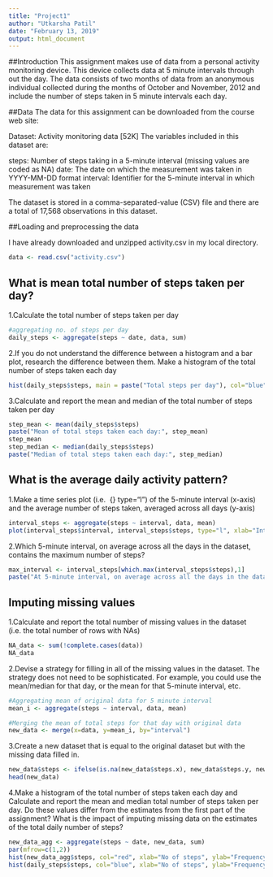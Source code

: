---
title: "Project1"
author: "Utkarsha Patil"
date: "February 13, 2019"
output: html_document
---

##Introduction
This assignment makes use of data from a personal activity monitoring device. This device collects data at 5 minute intervals through out the day. The data consists of two months of data from an anonymous individual collected during the months of October and November, 2012 and include the number of steps taken in 5 minute intervals each day.

##Data
The data for this assignment can be downloaded from the course web site:

Dataset: Activity monitoring data [52K] The variables included in this dataset are:

steps: Number of steps taking in a 5-minute interval (missing values are coded as \color{red}{\verb|NA|}NA) date: The date on which the measurement was taken in YYYY-MM-DD format interval: Identifier for the 5-minute interval in which measurement was taken

The dataset is stored in a comma-separated-value (CSV) file and there are a total of 17,568 observations in this dataset.

##Loading and preprocessing the data

I have already downloaded and unzipped activity.csv in my local directory.

```{r}
data <- read.csv("activity.csv")
```

## What is mean total number of steps taken per day?
1.Calculate the total number of steps taken per day
```{r}
#aggregating no. of steps per day
daily_steps <- aggregate(steps ~ date, data, sum)
```

2.If you do not understand the difference between a histogram and a bar plot, research the difference between them. Make a histogram of the total number of steps taken each day
```{r}
hist(daily_steps$steps, main = paste("Total steps per day"), col="blue", xlab="No. of steps")
```

3.Calculate and report the mean and median of the total number of steps taken per day
```{r}
step_mean <- mean(daily_steps$steps)
paste("Mean of total steps taken each day:", step_mean)
step_mean
step_median <- median(daily_steps$steps)
paste("Median of total steps taken each day:", step_median)
```

## What is the average daily activity pattern?
1.Make a time series plot (i.e. \color{red} {\verb|type = "l"|} type="l") of the 5-minute interval (x-axis) and the average number of steps taken, averaged across all days (y-axis)
```{r}
interval_steps <- aggregate(steps ~ interval, data, mean)
plot(interval_steps$interval, interval_steps$steps, type="l", xlab="Interval", ylab="No. of steps", main="Avg no. steps taken per day by interval")
```

2.Which 5-minute interval, on average across all the days in the dataset, contains the maximum number of steps?
```{r}
max_interval <- interval_steps[which.max(interval_steps$steps),1]
paste("At 5-minute interval, on average across all the days in the dataset, contains the maximum number of steps:", max_interval)
```
## Imputing missing values
1.Calculate and report the total number of missing values in the dataset (i.e. the total number of rows with \color{red}{\verb|NA|}NAs)

```{r}
NA_data <- sum(!complete.cases(data))
NA_data
```

2.Devise a strategy for filling in all of the missing values in the dataset. The strategy does not need to be sophisticated. For example, you could use the mean/median for that day, or the mean for that 5-minute interval, etc.
```{r}
#Aggregating mean of original data for 5 minute interval 
mean_i <- aggregate(steps ~ interval, data, mean)

#Merging the mean of total steps for that day with original data
new_data <- merge(x=data, y=mean_i, by="interval")
```
3.Create a new dataset that is equal to the original dataset but with the missing data filled in.

```{r}
new_data$steps <- ifelse(is.na(new_data$steps.x), new_data$steps.y, new_data$steps.x)
head(new_data)
```
4.Make a histogram of the total number of steps taken each day and Calculate and report the mean and median total number of steps taken per day. Do these values differ from the estimates from the first part of the assignment? What is the impact of imputing missing data on the estimates of the total daily number of steps?

```{r}
new_data_agg <- aggregate(steps ~ date, new_data, sum)
par(mfrow=c(1,2))
hist(new_data_agg$steps, col="red", xlab="No of steps", ylab="Frequency", main="No of steps(aggregating NA values)")
hist(daily_steps$steps, col="blue", xlab="No of steps", ylab="Frequency", main="No of steps(Original data)")
```

